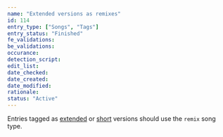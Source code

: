 ```yaml
---
name: "Extended versions as remixes"
id: 114
entry_type: ["Songs", "Tags"]
entry_status: "Finished"
fe_validations:
be_validations:
occurance:
detection_script:
edit_list:
date_checked:
date_created:
date_modified:
rationale:
status: "Active"
---
```


Entries tagged as [extended](https://vocadb.net/T/3068) or [short](https://vocadb.net/T/4717/) versions should use the `remix` song type.